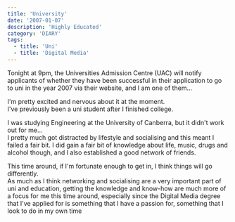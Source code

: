 ```yaml
---
title: 'University'
date: '2007-01-07'
description: 'Highly Educated'
category: 'DIARY'
tags:
  - title: 'Uni'
  - title: 'Digital Media'
---
```


Tonight at 9pm, the Universities Admission Centre (UAC) will notify applicants of whether they have been successful in their application to go to uni in the year 2007 via their website, and I am one of them...

I'm pretty excited and nervous about it at the moment.  
I've previously been a uni student after I finished college.

I was studying Engineering at the University of Canberra, but it didn't work out for me...  
I pretty much got distracted by lifestyle and socialising and this meant I failed a fair bit. I did gain a fair bit of knowledge about life, music, drugs and alcohol though, and I also established a good network of friends.

This time around, if I'm fortunate enough to get in, I think things will go differently.  
As much as I think networking and socialising are a very important part of uni and education, getting the knowledge and know-how are much more of a focus for me this time around, especially since the Digital Media degree that I've applied for is something that I have a passion for, something that I look to do in my own time

